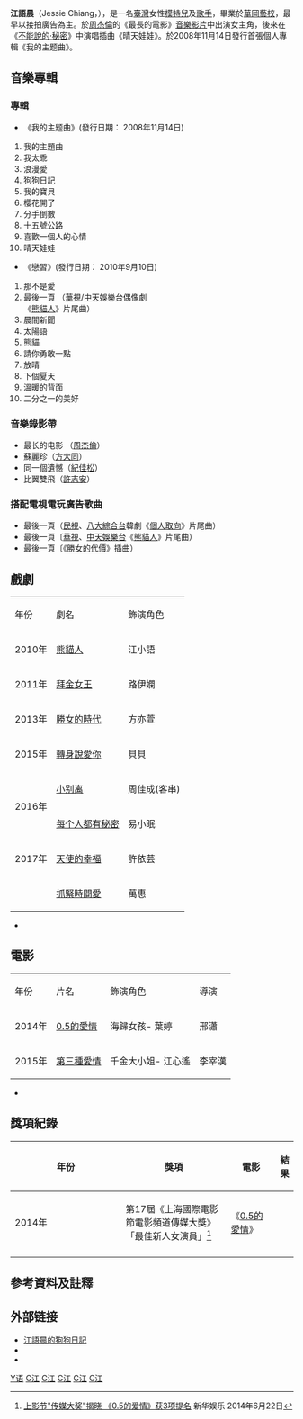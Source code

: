 {{Veil|time=2015-09-12T10:53:14+00:00}}
{{藝人
| 姓名 = 江语晨
| 類型 = 女歌手
| 圖片 = 江語晨.JPG
| 圖片尺寸 = 300px
| 原名 = 張語晨<ref>[http://www.must.org.tw/left_fun/our_members.asp?swf=top_00{{dead link|date=2018年3月 |bot=InternetArchiveBot |fix-attempted=yes }} 社團法人中華音樂著作權協會[</ref>
| 外文名 = 
| 外文 = 
| 羅馬拼音 = 
| 英文名 = Jessie Chiang
| 綽號 = 
| 國籍 = {{ROC}}
| 民族 =
| 籍貫 =
| 出生日期 = {{birth_date_and_age|1987|4|29}}
| 出生地點 = {{TWN}}[[台北|台北]]
| 職業 = [[歌手|歌手]]、[[演員|演員]]
| 語言 = [[中華民國國語|國語]]
| 教育程度 = 
| 出身地 = 
| 出道作 = 〈晴天娃娃〉
| 配偶  = {{marriage|Josh Anderson|2016}}
| 出道日期 = 
| 代表作 =
| 活躍年代 = 
| 唱片公司 = [[艾迴音樂|艾迴音樂]]（2008年至2011年）
| 經紀公司 = 
| 網站 = 
| 相關團體 = 
| 獎項 = 
| IMDb = 6700723
| 音樂專輯 = 
| 電影 = 
| 電視節目 = 
| 舞臺劇 = 
| 書籍 = 
}}

'''江語晨'''（Jessie Chiang，{{bd|1987年|4月29日}}），是一名[[臺灣|臺灣]]女性[[模特兒|模特兒]]及[[歌手|歌手]]，畢業於[[華岡藝校|華岡藝校]]，最早以接拍廣告為主。於[[周杰倫|周杰倫]]的《最長的電影》[[音樂影片|音樂影片]]中出演女主角，後來在《[[不能說的·秘密|不能說的·秘密]]》中演唱插曲《晴天娃娃》。於2008年11月14日發行首張個人專輯《我的主题曲》。

== 音樂專輯 ==
=== 專輯 ===
*《我的主题曲》(發行日期： 2008年11月14日)
<div class="NavFrame" style="text-align: left; width:50%">{{hideh|曲目}}
#我的主題曲
#我太乖
#浪漫愛
#狗狗日記
#我的寶貝
#櫻花開了
#分手倒數
#十五號公路
#喜歡一個人的心情
#晴天娃娃
{{HideF}}
</div>

*《戀習》(發行日期： 2010年9月10日)
<div class="NavFrame" style="text-align: left; width:50%">
{{hideh|曲目}}
#那不是愛
#最後一頁 （[[華視|華視]]/[[中天娛樂台|中天娛樂台]]偶像劇《[[熊貓人|熊貓人]]》片尾曲）
#晨間新聞 
#太陽語 
#熊貓 
#請你勇敢一點 
#放晴 
#下個夏天 
#溫暖的背面 
#二分之一的美好 
{{HideF}}
</div>

=== 音樂錄影帶 ===
*最长的电影 （[[周杰倫|周杰倫]]）
*蘇麗珍（[[方大同|方大同]]）
*同一個遺憾（[[紀佳松|紀佳松]]）
*比翼雙飛（[[許志安|許志安]]）

=== 搭配電視電玩廣告歌曲 ===
*最後一頁（[[民視|民視]]、[[八大綜合台|八大綜合台]]韓劇《[[個人取向|個人取向]]》片尾曲）
*最後一頁〔[[華視|華視]]、[[中天娛樂台|中天娛樂台]]《[[熊貓人|熊貓人]]》片尾曲）
*最後一頁〔《[[勝女的代價|勝女的代價]]》插曲）

==戲劇==
{| class="wikitable" style="width:56%"
|- style="background:thistle;color:black;font-weight:bold;text-align:center;"
|年份||劇名||飾演角色
|-
|2010年||[[熊貓人_(電視劇)|熊貓人]]||江小語
|-
|2011年||[[拜金女王|拜金女王]]||路伊嫻
|-
|2013年||[[勝女的時代|勝女的時代]]||方亦萱
|-
|2015年
|[[轉身說愛你|轉身說愛你]]
|貝貝
|-
| rowspan="2" |2016年
|[[小别离|小别离]]
|周佳成(客串)
|-
|[[每个人都有秘密|每个人都有秘密]]
|易小眠
|-
|2017年
|[[天使的幸福|天使的幸福]]
|許依芸
|-
|
|[[抓緊時間愛|抓緊時間愛]]
|萬惠
|}
*

==電影==
{| class="wikitable" style="width:56%"
|- style="background:thistle;color:black;font-weight:bold;text-align:center;"
|年份||片名||飾演角色
|導演
|-
|2014年
|[[0.5的愛情|0.5的愛情]]
|海歸女孩- 葉婷
|邢瀟
|-
|2015年
|[[第三種愛情|第三種愛情]]
|千金大小姐- 江心遙
|李宰漢
|}
*

==獎項紀錄==
{| class="wikitable" width="85%"
|-align=center
! width="5%"|年份
! width="40%"|獎項
! width="23%"|電影
! width="5%"|結果
|- align=center
| rowspan="1"|2014年
| 第17屆《上海國際電影節電影頻道傳媒大獎》
「最佳新人女演員」<ref>[http://news.xinhuanet.com/ent/2014-06/22/c_126654020.htm 上影节"传媒大奖"揭晓 《0.5的爱情》获3项提名] {{Wayback|url=http://news.xinhuanet.com/ent/2014-06/22/c_126654020.htm |date=20160702115421 }}新华娱乐 2014年6月22日</ref>
| rowspan="1"|《[[0.5的愛情|0.5的愛情]]》
| {{nom}}
|-
|}

== 參考資料及註釋 ==

{{reflist}}

== 外部链接 ==

* [http://ninijuicy.pixnet.net/blog 江語晨的狗狗日記] {{Wayback|url=http://ninijuicy.pixnet.net/blog |date=20210413081941 }}
* {{facebook|jessie0429}}
* {{Sinaweibo|jessie0429|江语晨JessieChiang}}

[[Category:江姓|Y语]]
[[Category:台灣女歌手|C江]]
[[Category:台灣电视女演員|C江]]
[[Category:台灣电影女演員|C江]]
[[Category:台灣女性模特兒|C江]]
[[Category:臺北市私立華岡藝術學校校友|C江]]